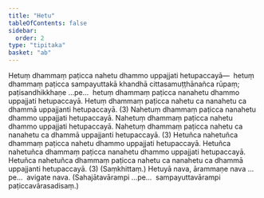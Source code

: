 ```yaml
---
title: "Hetu"
tableOfContents: false
sidebar:
  order: 2
type: "tipitaka"
basket: "ab"
---
```



<DynamicBreadcrumb />

<Division number="1">

<Paragraph number="2">
Hetuṃ dhammaṃ paṭicca nahetu dhammo uppajjati hetupaccayā—  hetuṃ dhammaṃ paṭicca sampayuttakā khandhā cittasamuṭṭhānañca rūpaṃ; paṭisandhikkhaṇe …pe…  hetuṃ dhammaṃ paṭicca nanahetu dhammo uppajjati hetupaccayā. Hetuṃ dhammaṃ paṭicca nahetu ca nanahetu ca dhammā uppajjanti hetupaccayā. (3)
</Paragraph>

<Paragraph number="3">
Nahetuṃ dhammaṃ paṭicca nanahetu dhammo uppajjati hetupaccayā. Nahetuṃ dhammaṃ paṭicca nahetu dhammo uppajjati hetupaccayā. Nahetuṃ dhammaṃ paṭicca nahetu ca nanahetu ca dhammā uppajjanti hetupaccayā. (3)
</Paragraph>

<Paragraph number="4">
Hetuñca nahetuñca dhammaṃ paṭicca nahetu dhammo uppajjati hetupaccayā. Hetuñca nahetuñca dhammaṃ paṭicca nanahetu dhammo uppajjati hetupaccayā. Hetuñca nahetuñca dhammaṃ paṭicca nahetu ca nanahetu ca dhammā uppajjanti hetupaccayā. (3) (Saṃkhittaṃ.)
</Paragraph>

<Paragraph number="5">
Hetuyā nava, ārammaṇe nava …pe…  avigate nava. (Sahajātavārampi …pe…  sampayuttavārampi paṭiccavārasadisaṃ.)
</Paragraph>
</Division>